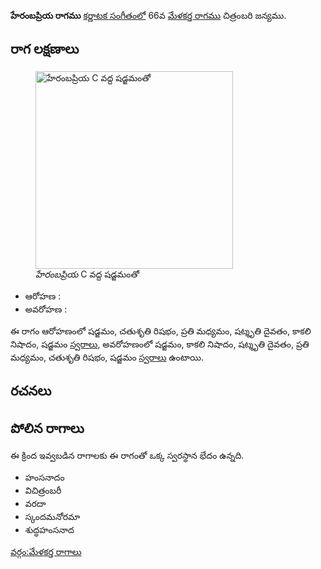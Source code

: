 {{Infobox ragam
	| name          	= హేరంబప్రియ
	| synonym	    	= 
	| mela          	= 
	| chakra        	= 
	| janaka        	= 
	| type          	= ఔదవ
	| arohanam      	= {{svaraC|S|R2|M2|D3|N3|S'}} 
	| avarohanam    	= {{svaraC|S'|N3|D3|M2|R2|S}}
	| jeeva         	=
	| chhaya        	=
	| nyasa         	=
	| vishesha      	= 
	| equivalent  		= 
}}
{{కర్ణాటక సంగీత రాగాలు}}
'''హేరంబప్రియ రాగము''' [[కర్ణాటక సంగీతం]]లో 66వ [[మేళకర్త రాగము]]  చిత్రంబరి జన్యము. 


==రాగ లక్షణాలు==
[[Image:herambapriya_kb2wiki.png|thumb|right|316px|''హేరంబప్రియ'' C వద్ద షడ్జమంతో]]

* ఆరోహణ : {{svaraC|S|R2|M2|D3|N3|S'}} 
* అవరోహణ : {{svaraC|S'|N3|D3|M2|R2|S}}

ఈ రాగం ఆరోహణంలో షడ్జమం, చతుశృతి రిషభం, ప్రతి మధ్యమం, షట్శృతి దైవతం, కాకలి  నిషాదం, షడ్జమం [[స్వరాలు]], అవరోహణంలో షడ్జమం, కాకలి  నిషాదం, షట్శృతి దైవతం, ప్రతి మధ్యమం, చతుశృతి రిషభం, షడ్జమం [[స్వరాలు]] ఉంటాయి.

==రచనలు==



==పోలిన రాగాలు==
ఈ క్రింద ఇవ్వబడిన రాగాలకు ఈ రాగంతో ఒక్క స్వరస్థాన భేదం ఉన్నది.
* హంసనాదం
* విచిత్రంబరీ
* వరదా
* స్కందమనోరమా
* శుద్ధహంసనాద



[[వర్గం:మేళకర్త రాగాలు]]